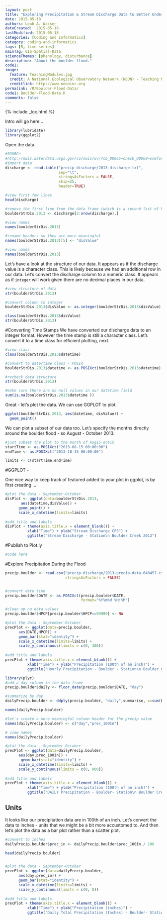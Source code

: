 ```yaml
---
layout: post
title: "Exploring Precipitation & Stream Discharge Data to Better Understand - The 2013 Colorado Floods"
date: 2015-05-18
authors: Leah A. Wasser
dateCreated:  2015-05-18
lastModified: 2015-05-18
categories: [Coding and Informatics]
category: coding-and-informatics
tags: [R, time-series]
mainTag: GIS-Spatial-Data
scienceThemes: [phenology, disturbance]
description: "About the boulder flood."
code1: 
image:
  feature: TeachingModules.jpg
  credit: A National Ecological Observatory Network (NEON) - Teaching Module
  creditlink: http://www.neoninc.org
permalink: /R/Boulder-Flood-Data/
code1: Boulder-Flood-Data.R
comments: false
---
```


{% include _toc.html %}

Intro will go here...

```r
library(lubridate)
library(ggplot2)

```

Open the data.

```r
#SOURCe
#http://nwis.waterdata.usgs.gov/co/nwis/uv/?cb_00065=on&cb_00060=on&format=rdb&site_no=06730200&period=&begin_date=2013-01-01&end_date=2013-12-31
#import data
discharge <- read.table("precip-discharge/2013-discharge.txt",
                        sep="\t",
                        stringsAsFactors = FALSE,
                        skip=25,
                        header=TRUE)

#view first few lines
head(discharge)

#remove the first line from the data frame (which is a second list of headers)
boulderStrDis.2013 <- discharge[2:nrow(discharge),]

#view names
names(boulderStrDis.2013)

#rename headers so they are more meaningful
names(boulderStrDis.2013)[5] <- "disValue"

#view names
names(boulderStrDis.2013)
```

Let's have a look at the structure of our data. It appears as if the discharge 
value is a character class. This is likely because we had an additional row in our
data. Let's convert the discharge column to a numeric class. It appears as if 
`integer` will work given there are no decimal places in our data.

```r
#view structure of data
str(boulderStrDis.2013)

#convert column to integer
boulderStrDis.2013$disValue <- as.integer(boulderStrDis.2013$disValue)

class(boulderStrDis.2013$disValue)
str(boulderStrDis.2013)

```

#Converting Time Stamps
We have converted our discharge data to an integer format. However the time stamp
is still a character class. Let's convert it to a time class for efficient plotting,
next.

```r
#view class
class(boulderStrDis.2013$datetime)

#convert to date/time class - POSIX
boulderStrDis.2013$datetime <- as.POSIXct(boulderStrDis.2013$datetime)

#recheck data structure
str(boulderStrDis.2013)

#make sure there are no null values in our datetime field
sum(is.na(boulderStrDis.2013$datetime ))

```


Great - let's plot the data. We can use GGPLOT to plot.

```r

ggplot(boulderStrDis.2013, aes(datetime, disValue)) +
  geom_point()

```


We can plot a subset of our data too. Let's specify the months directly around
the boulder flood - so August - October 2013.

```r

#just subset the plot to the month of Aug15-oct15
startTime <- as.POSIXct("2013-08-15 00:00:00")
endTime <- as.POSIXct("2013-10-15 00:00:00")

limits <- c(startTime,endTime)

```

#GGPLOT - 

One nice way to keep track of featured added to your plot in ggplot, is by first 
creating ... 

```r
#plot the data - September-October
disPlot <- ggplot(data=boulderStrDis.2013,
       aes(datetime,disValue)) +
      geom_point() +
      scale_x_datetime(limits=limits)
      
#add title and labels
disPlot + theme(axis.title.x = element_blank()) +
          xlab("Time") + ylab("Stream Discharge CFS") +
          ggtitle("Stream Discharge - Station\n Boulder Creek 2013")


```

#Publish to Plot.ly

```r

#code here

```

#Explore Precipitation During the Flood

```r

precip.boulder <- read.csv("precip-discharge/2013-precip-data-640457.csv",
                           stringsAsFactors = FALSE)


#convert date time
precip.boulder$DATE <- as.POSIXct(precip.boulder$DATE,
                                  format="%Y%m%d %H:%M")

#clean up no data values
precip.boulder$HPCP[precip.boulder$HPCP==99999] <- NA

#plot the data - September-October
precPlot <- ggplot(data=precip.boulder,
      aes(DATE,HPCP)) +
      geom_bar(stat="identity") +
      scale_x_datetime(limits=limits) +
      scale_y_continuous(limits = c(0, 300))
      
#add title and labels
precPlot + theme(axis.title.x = element_blank()) +
          xlab("Time") + ylab("Precipitation (100th of an inch)") +
          ggtitle("Hourly Precipitation - Boulder - Station\n Boulder Creek 2013")

```


```r

library(plyr)
#add a day column in the data frame
precip.boulder$daily <- floor_date(precip.boulder$DATE, "day")

#summarize by day
dailyPrecip.boulder <- ddply(precip.boulder, "daily",summarise, x=sum(HPCP))

names(dailyPrecip.boulder)

#let's create a more meaningful column header for the precip value
names(dailyPrecip.boulder) <- c("day","prec_100In")

# view names
names(dailyPrecip.boulder)

#plot the data - September-October
precPlot <- ggplot(data=dailyPrecip.boulder,
      aes(day,prec_100In)) +
       geom_bar(stat="identity") +
      scale_x_datetime(limits=limits) +
      scale_y_continuous(limits = c(0, 800))
      
#add title and labels
precPlot + theme(axis.title.x = element_blank()) +
          xlab("Time") + ylab("Precipitation (100th of an inch)") +
          ggtitle("DAILY Precipitation - Boulder- Station\n Boulder Creek 2013")


```

## Units

It looks like our precipitation data are in 100th of an inch. Let's convert the 
data to inches - units that we might be a bit more accustomed to. And then let's
plot the data as a bar plot rather than a scatter plot.

```r


#convert to inches
dailyPrecip.boulder$prec_in <- dailyPrecip.boulder$prec_100In / 100

head(dailyPrecip.boulder)


#plot the data - September-October
precPlot <- ggplot(data=dailyPrecip.boulder,
      aes(day,prec_in)) +
      geom_bar(stat="identity") +
      scale_x_datetime(limits=limits) +
      scale_y_continuous(limits = c(0, 8))
      
#add title and labels
precPlot + theme(axis.title.x = element_blank()) +
          xlab("Time") + ylab("Precipitation (inches)") +
          ggtitle("Daily Total Precipitation (Inches) - Boulder- Station\n Boulder Creek 2013")


```


